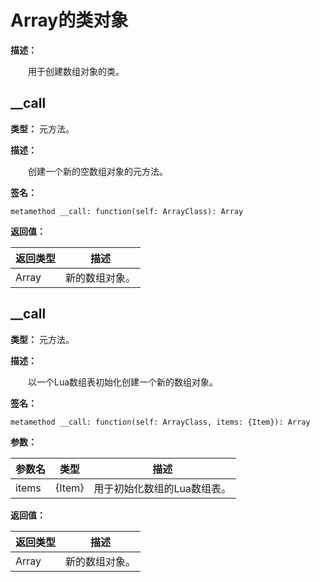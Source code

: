 # Array的类对象

**描述：**

&emsp;&emsp;用于创建数组对象的类。

## __call

**类型：** 元方法。

**描述：**

&emsp;&emsp;创建一个新的空数组对象的元方法。

**签名：**
```tl
metamethod __call: function(self: ArrayClass): Array
```

**返回值：**

| 返回类型 | 描述 |
| --- | --- |
| Array | 新的数组对象。 |

## __call

**类型：** 元方法。

**描述：**

&emsp;&emsp;以一个Lua数组表初始化创建一个新的数组对象。

**签名：**
```tl
metamethod __call: function(self: ArrayClass, items: {Item}): Array
```

**参数：**

| 参数名 | 类型 | 描述 |
| --- | --- | --- |
| items | \{Item} | 用于初始化数组的Lua数组表。 |

**返回值：**

| 返回类型 | 描述 |
| --- | --- |
| Array | 新的数组对象。 |